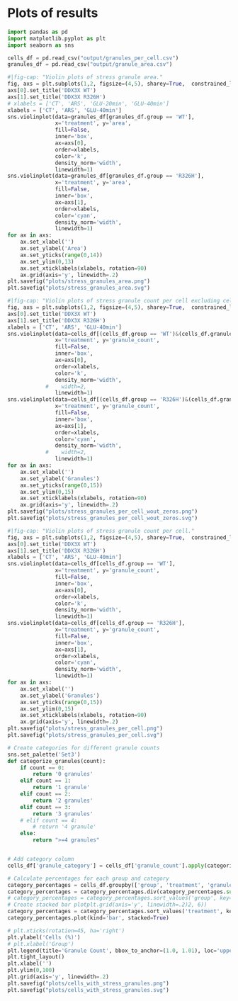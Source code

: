 # Plots of results

```python
import pandas as pd
import matplotlib.pyplot as plt
import seaborn as sns
```

```python
cells_df = pd.read_csv("output/granules_per_cell.csv")
granules_df = pd.read_csv("output/granule_area.csv")
```

```python
#|fig-cap: "Violin plots of stress granule area."
fig, axs = plt.subplots(1,2, figsize=(4,5), sharey=True,  constrained_layout=True)
axs[0].set_title('DDX3X WT')
axs[1].set_title('DDX3X R326H')
# xlabels = ['CT', 'ARS', 'GLU-20min', 'GLU-40min']
xlabels = ['CT', 'ARS', 'GLU-40min']
sns.violinplot(data=granules_df[granules_df.group == 'WT'], 
               x='treatment', y='area', 
               fill=False, 
               inner='box', 
               ax=axs[0], 
               order=xlabels, 
               color='k', 
               density_norm='width',
               linewidth=1)
sns.violinplot(data=granules_df[granules_df.group == 'R326H'], 
               x='treatment', y='area', 
               fill=False, 
               inner='box', 
               ax=axs[1], 
               order=xlabels, 
               color='cyan',
               density_norm='width',
               linewidth=1)
for ax in axs:
    ax.set_xlabel('')
    ax.set_ylabel('Area')
    ax.set_yticks(range(0,14))
    ax.set_ylim(0,13)
    ax.set_xticklabels(xlabels, rotation=90)
    ax.grid(axis='y', linewidth=.2)
plt.savefig("plots/stress_granules_area.png")
plt.savefig("plots/stress_granules_area.svg")
```

```python
#|fig-cap: "Violin plots of stress granule count per cell excluding cells with zero stress granules."
fig, axs = plt.subplots(1,2, figsize=(4,5), sharey=True,  constrained_layout=True)
axs[0].set_title('DDX3X WT')
axs[1].set_title('DDX3X R326H')
xlabels = ['CT', 'ARS', 'GLU-40min']
sns.violinplot(data=cells_df[(cells_df.group == 'WT')&(cells_df.granule_count > 0)], 
               x='treatment', y='granule_count', 
               fill=False, 
               inner='box', 
               ax=axs[0], 
               order=xlabels, 
               color='k', 
               density_norm='width',
            #    width=2,
               linewidth=1)
sns.violinplot(data=cells_df[(cells_df.group == 'R326H')&(cells_df.granule_count > 0)], 
               x='treatment', y='granule_count', 
               fill=False, 
               inner='box', 
               ax=axs[1], 
               order=xlabels, 
               color='cyan',
               density_norm='width',
            #    width=2,
               linewidth=1)
for ax in axs:
    ax.set_xlabel('')
    ax.set_ylabel('Granules')
    ax.set_yticks(range(0,15))
    ax.set_ylim(0,15)
    ax.set_xticklabels(xlabels, rotation=90)
    ax.grid(axis='y', linewidth=.2)
plt.savefig("plots/stress_granules_per_cell_wout_zeros.png")
plt.savefig("plots/stress_granules_per_cell_wout_zeros.svg")
```

```python
#|fig-cap: "Violin plots of stress granule count per cell."
fig, axs = plt.subplots(1,2, figsize=(4,5), sharey=True,  constrained_layout=True)
axs[0].set_title('DDX3X WT')
axs[1].set_title('DDX3X R326H')
xlabels = ['CT', 'ARS', 'GLU-40min']
sns.violinplot(data=cells_df[cells_df.group == 'WT'], 
               x='treatment', y='granule_count', 
               fill=False, 
               inner='box', 
               ax=axs[0], 
               order=xlabels, 
               color='k', 
               density_norm='width',
               linewidth=1)
sns.violinplot(data=cells_df[cells_df.group == 'R326H'], 
               x='treatment', y='granule_count', 
               fill=False, 
               inner='box', 
               ax=axs[1], 
               order=xlabels, 
               color='cyan',
               density_norm='width',
               linewidth=1)
for ax in axs:
    ax.set_xlabel('')
    ax.set_ylabel('Granules')
    ax.set_yticks(range(0,15))
    ax.set_ylim(0,15)
    ax.set_xticklabels(xlabels, rotation=90)
    ax.grid(axis='y', linewidth=.2)
plt.savefig("plots/stress_granules_per_cell.png")
plt.savefig("plots/stress_granules_per_cell.svg")
```

```python
# Create categories for different granule counts
sns.set_palette('Set3')
def categorize_granules(count):
    if count == 0:
        return '0 granules'
    elif count == 1:
        return '1 granule'
    elif count == 2:
        return '2 granules'
    elif count == 3:
        return '3 granules'
    # elif count == 4:
        # return '4 granule'
    else:
        return ">=4 granules"


# Add category column
cells_df['granule_category'] = cells_df['granule_count'].apply(categorize_granules)

# Calculate percentages for each group and category
category_percentages = cells_df.groupby(['group', 'treatment', 'granule_category']).size().unstack()
category_percentages = category_percentages.div(category_percentages.sum(axis=1), axis=0) * 100
# category_percentages = category_percentages.sort_values('group', key=lambda x: pd.Categorical(x, categories=['CT', 'ARS', 'GLU-20min', 'GLU-40min'], ordered=True))
# Create stacked bar plotplt.grid(axis='y', linewidth=.2)2, 6))
category_percentages = category_percentages.sort_values('treatment', key=lambda x: pd.Categorical(x, categories=['CT', 'ARS', 'GLU-20min', 'GLU-40min'], ordered=True)).sort_values('group', ascending=False)
category_percentages.plot(kind='bar', stacked=True)

# plt.xticks(rotation=45, ha='right')
plt.ylabel('Cells (%)')
# plt.xlabel('Group')
plt.legend(title='Granule Count', bbox_to_anchor=(1.0, 1.01), loc='upper left')
plt.tight_layout()
plt.xlabel('')
plt.ylim(0,100)
plt.grid(axis='y', linewidth=.2)
plt.savefig("plots/cells_with_stress_granules.png")
plt.savefig("plots/cells_with_stress_granules.svg")
```

